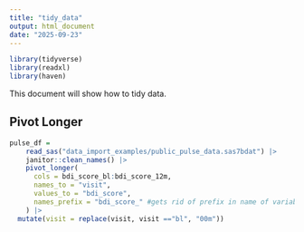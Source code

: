 ```yaml
---
title: "tidy_data"
output: html_document
date: "2025-09-23"
---
```


```r
library(tidyverse)
library(readxl)
library(haven)
```

This document will show how to tidy data.

## Pivot Longer

```r

pulse_df = 
    read_sas("data_import_examples/public_pulse_data.sas7bdat") |> 
    janitor::clean_names() |> 
    pivot_longer(
      cols = bdi_score_bl:bdi_score_12m,
      names_to = "visit",
      values_to = "bdi_score",
      names_prefix = "bdi_score_" #gets rid of prefix in name of variable
    ) |> 
  mutate(visit = replace(visit, visit =="bl", "00m"))
      
```







